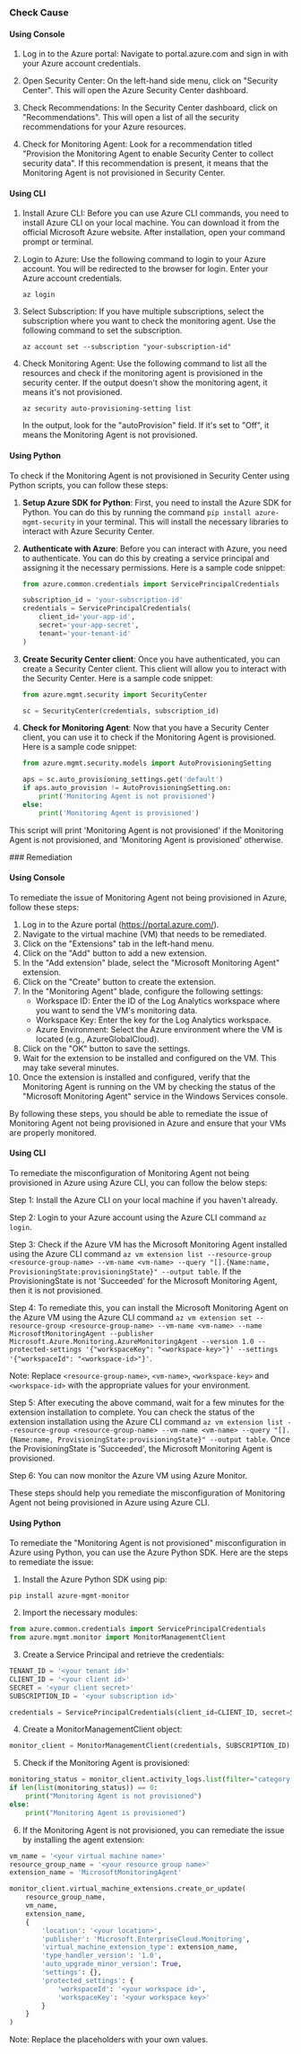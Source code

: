

<Tabs><Tab title='Cause'>
### Check Cause

#### Using Console

1. Log in to the Azure portal: Navigate to portal.azure.com and sign in with your Azure account credentials.

2. Open Security Center: On the left-hand side menu, click on "Security Center". This will open the Azure Security Center dashboard.

3. Check Recommendations: In the Security Center dashboard, click on "Recommendations". This will open a list of all the security recommendations for your Azure resources.

4. Check for Monitoring Agent: Look for a recommendation titled "Provision the Monitoring Agent to enable Security Center to collect security data". If this recommendation is present, it means that the Monitoring Agent is not provisioned in Security Center.

#### Using CLI

1. Install Azure CLI: Before you can use Azure CLI commands, you need to install Azure CLI on your local machine. You can download it from the official Microsoft Azure website. After installation, open your command prompt or terminal.

2. Login to Azure: Use the following command to login to your Azure account. You will be redirected to the browser for login. Enter your Azure account credentials.
   ```
   az login
   ```
3. Select Subscription: If you have multiple subscriptions, select the subscription where you want to check the monitoring agent. Use the following command to set the subscription.
   ```
   az account set --subscription "your-subscription-id"
   ```
4. Check Monitoring Agent: Use the following command to list all the resources and check if the monitoring agent is provisioned in the security center. If the output doesn't show the monitoring agent, it means it's not provisioned.
   ```
   az security auto-provisioning-setting list
   ```
   In the output, look for the "autoProvision" field. If it's set to "Off", it means the Monitoring Agent is not provisioned.

#### Using Python

To check if the Monitoring Agent is not provisioned in Security Center using Python scripts, you can follow these steps:

1. **Setup Azure SDK for Python**: First, you need to install the Azure SDK for Python. You can do this by running the command `pip install azure-mgmt-security` in your terminal. This will install the necessary libraries to interact with Azure Security Center.

2. **Authenticate with Azure**: Before you can interact with Azure, you need to authenticate. You can do this by creating a service principal and assigning it the necessary permissions. Here is a sample code snippet:

    ```python
    from azure.common.credentials import ServicePrincipalCredentials

    subscription_id = 'your-subscription-id'
    credentials = ServicePrincipalCredentials(
        client_id='your-app-id',
        secret='your-app-secret',
        tenant='your-tenant-id'
    )
    ```

3. **Create Security Center client**: Once you have authenticated, you can create a Security Center client. This client will allow you to interact with the Security Center. Here is a sample code snippet:

    ```python
    from azure.mgmt.security import SecurityCenter

    sc = SecurityCenter(credentials, subscription_id)
    ```

4. **Check for Monitoring Agent**: Now that you have a Security Center client, you can use it to check if the Monitoring Agent is provisioned. Here is a sample code snippet:

    ```python
    from azure.mgmt.security.models import AutoProvisioningSetting

    aps = sc.auto_provisioning_settings.get('default')
    if aps.auto_provision != AutoProvisioningSetting.on:
        print('Monitoring Agent is not provisioned')
    else:
        print('Monitoring Agent is provisioned')
    ```

This script will print 'Monitoring Agent is not provisioned' if the Monitoring Agent is not provisioned, and 'Monitoring Agent is provisioned' otherwise.

</Tab>

<Tab title='Remediation'>
### Remediation

#### Using Console

To remediate the issue of Monitoring Agent not being provisioned in Azure, follow these steps:

1. Log in to the Azure portal (https://portal.azure.com/).
2. Navigate to the virtual machine (VM) that needs to be remediated.
3. Click on the "Extensions" tab in the left-hand menu.
4. Click on the "Add" button to add a new extension.
5. In the "Add extension" blade, select the "Microsoft Monitoring Agent" extension.
6. Click on the "Create" button to create the extension.
7. In the "Monitoring Agent" blade, configure the following settings:
   - Workspace ID: Enter the ID of the Log Analytics workspace where you want to send the VM's monitoring data.
   - Workspace Key: Enter the key for the Log Analytics workspace.
   - Azure Environment: Select the Azure environment where the VM is located (e.g., AzureGlobalCloud).
8. Click on the "OK" button to save the settings.
9. Wait for the extension to be installed and configured on the VM. This may take several minutes.
10. Once the extension is installed and configured, verify that the Monitoring Agent is running on the VM by checking the status of the "Microsoft Monitoring Agent" service in the Windows Services console.

By following these steps, you should be able to remediate the issue of Monitoring Agent not being provisioned in Azure and ensure that your VMs are properly monitored.

#### Using CLI

To remediate the misconfiguration of Monitoring Agent not being provisioned in Azure using Azure CLI, you can follow the below steps:

Step 1: Install the Azure CLI on your local machine if you haven't already.

Step 2: Login to your Azure account using the Azure CLI command `az login`.

Step 3: Check if the Azure VM has the Microsoft Monitoring Agent installed using the Azure CLI command `az vm extension list --resource-group <resource-group-name> --vm-name <vm-name> --query "[].{Name:name, ProvisioningState:provisioningState}" --output table`. If the ProvisioningState is not 'Succeeded' for the Microsoft Monitoring Agent, then it is not provisioned.

Step 4: To remediate this, you can install the Microsoft Monitoring Agent on the Azure VM using the Azure CLI command `az vm extension set --resource-group <resource-group-name> --vm-name <vm-name> --name MicrosoftMonitoringAgent --publisher Microsoft.Azure.Monitoring.AzureMonitoringAgent --version 1.0 --protected-settings '{"workspaceKey": "<workspace-key>"}' --settings '{"workspaceId": "<workspace-id>"}'`.

Note: Replace `<resource-group-name>`, `<vm-name>`, `<workspace-key>` and `<workspace-id>` with the appropriate values for your environment.

Step 5: After executing the above command, wait for a few minutes for the extension installation to complete. You can check the status of the extension installation using the Azure CLI command `az vm extension list --resource-group <resource-group-name> --vm-name <vm-name> --query "[].{Name:name, ProvisioningState:provisioningState}" --output table`. Once the ProvisioningState is 'Succeeded', the Microsoft Monitoring Agent is provisioned.

Step 6: You can now monitor the Azure VM using Azure Monitor.

These steps should help you remediate the misconfiguration of Monitoring Agent not being provisioned in Azure using Azure CLI.

#### Using Python

To remediate the "Monitoring Agent is not provisioned" misconfiguration in Azure using Python, you can use the Azure Python SDK. Here are the steps to remediate the issue:

1. Install the Azure Python SDK using pip:

```
pip install azure-mgmt-monitor
```

2. Import the necessary modules:

```python
from azure.common.credentials import ServicePrincipalCredentials
from azure.mgmt.monitor import MonitorManagementClient
```

3. Create a Service Principal and retrieve the credentials:

```python
TENANT_ID = '<your tenant id>'
CLIENT_ID = '<your client id>'
SECRET = '<your client secret>'
SUBSCRIPTION_ID = '<your subscription id>'

credentials = ServicePrincipalCredentials(client_id=CLIENT_ID, secret=SECRET, tenant=TENANT_ID)
```

4. Create a MonitorManagementClient object:

```python
monitor_client = MonitorManagementClient(credentials, SUBSCRIPTION_ID)
```

5. Check if the Monitoring Agent is provisioned:

```python
monitoring_status = monitor_client.activity_logs.list(filter="category eq 'Administrative' and operationName.value eq 'Microsoft.Compute/virtualMachines/extensions/write' and resourceType eq 'Microsoft.Compute/virtualMachines/extensions' and status.value eq 'Succeeded'")
if len(list(monitoring_status)) == 0:
    print("Monitoring Agent is not provisioned")
else:
    print("Monitoring Agent is provisioned")
```

6. If the Monitoring Agent is not provisioned, you can remediate the issue by installing the agent extension:

```python
vm_name = '<your virtual machine name>'
resource_group_name = '<your resource group name>'
extension_name = 'MicrosoftMonitoringAgent'

monitor_client.virtual_machine_extensions.create_or_update(
    resource_group_name,
    vm_name,
    extension_name,
    {
        'location': '<your location>',
        'publisher': 'Microsoft.EnterpriseCloud.Monitoring',
        'virtual_machine_extension_type': extension_name,
        'type_handler_version': '1.0',
        'auto_upgrade_minor_version': True,
        'settings': {},
        'protected_settings': {
            'workspaceId': '<your workspace id>',
            'workspaceKey': '<your workspace key>'
        }
    }
)
```

Note: Replace the placeholders with your own values.


</Tab>
</Tabs>